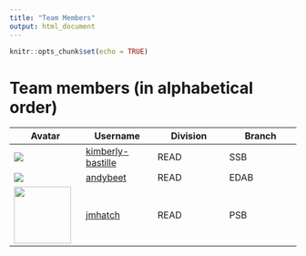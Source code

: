 ```yaml
---
title: "Team Members"
output: html_document
---
```


```r
knitr::opts_chunk$set(echo = TRUE)
```

# Team members (in alphabetical order)

|Avatar|Username|Division|Branch|
|---|---|---|---|
| <img src = "https://avatars.githubusercontent.com/u/39955661?s=100&v=4" > | [kimberly-bastille](https://github.com/kimberly-bastille) | READ | SSB |
| <img src = "https://avatars1.githubusercontent.com/u/22455149?s=100&v=4" >| [andybeet](https://github.com/andybeet) | READ | EDAB |
| <img src = "https://avatars.githubusercontent.com/u/35869229?s=100&v=4" width = "100" height = "100" > | [jmhatch](https://github.com/jmhatch) | READ | PSB | 

